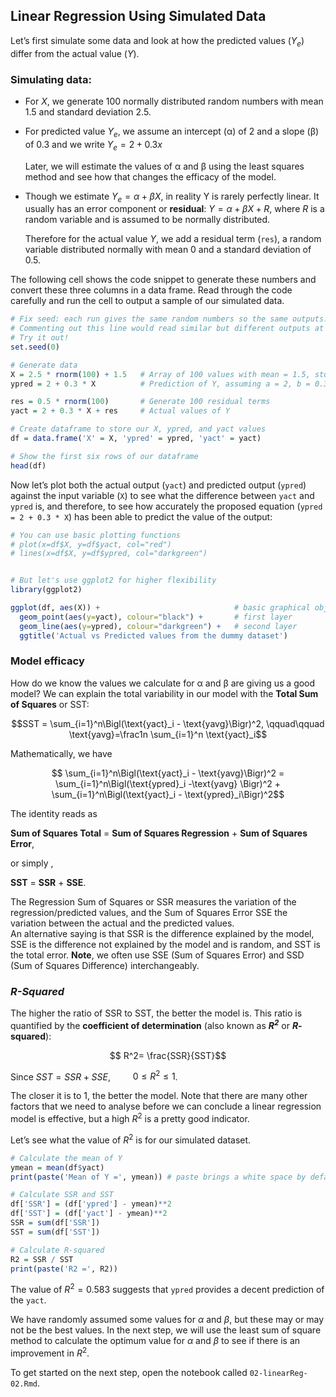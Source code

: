 

## Linear Regression Using Simulated Data

Let’s first simulate some data and look at how the 
predicted values (*Y<sub>e</sub>*) differ from the actual value (*Y*).

### Simulating data:
- For *X*, we generate 100 normally distributed random numbers with mean 1.5 
  and standard deviation 2.5. 

- For predicted value *Y<sub>e</sub>*, we assume an intercept (α) of 2 and a 
  slope (β) of 0.3 and we write $Y_e = 2 + 0.3 x$

  Later, we will estimate the values of α and β using the least squares method 
  and see how that changes the efficacy of the model. 

- Though we estimate $Y_e = \alpha + \beta X$, in reality Y is rarely perfectly 
  linear. It usually has an error component or 
  **residual**: $Y = \alpha + \beta X + R$, where *R* is a random variable and 
  is assumed to be normally distributed.
    
  Therefore for the actual value *Y*, we add a residual term (`res`), a random 
  variable distributed normally with mean 0 and a standard deviation of 0.5.

The following cell shows the code snippet to generate these numbers and convert 
these three columns in a data frame. Read through the code carefully and run 
the cell to output a sample of our simulated data.

```r
# Fix seed: each run gives the same random numbers so the same outputs. 
# Commenting out this line would read similar but different outputs at each run. 
# Try it out!
set.seed(0)

# Generate data
X = 2.5 * rnorm(100) + 1.5   # Array of 100 values with mean = 1.5, stddev = 2.5
ypred = 2 + 0.3 * X          # Prediction of Y, assuming a = 2, b = 0.3

res = 0.5 * rnorm(100)       # Generate 100 residual terms
yact = 2 + 0.3 * X + res     # Actual values of Y

# Create dataframe to store our X, ypred, and yact values
df = data.frame('X' = X, 'ypred' = ypred, 'yact' = yact)
```

```r
# Show the first six rows of our dataframe
head(df)
```



Now let’s plot both the actual output (`yact`) and predicted output (`ypred`) 
against the input variable (`X`) to see what the difference between `yact` and 
`ypred` is, and therefore, to see how accurately the proposed equation 
(`ypred = 2 + 0.3 * X`) has been able to predict the value of the output:

```r
# You can use basic plotting functions
# plot(x=df$X, y=df$yact, col="red")
# lines(x=df$X, y=df$ypred, col="darkgreen")


# But let's use ggplot2 for higher flexibility
library(ggplot2)

ggplot(df, aes(X)) +                              # basic graphical object
  geom_point(aes(y=yact), colour="black") +       # first layer
  geom_line(aes(y=ypred), colour="darkgreen") +   # second layer
  ggtitle('Actual vs Predicted values from the dummy dataset')
```



### Model efficacy

How do we know the values we calculate for α and β are giving us a good model? 
We can explain the total variability in our model with the 
**Total Sum of Squares** or SST:

$$SST = \sum_{i=1}^n\Bigl(\text{yact}_i - \text{yavg}\Bigr)^2, \qquad\qquad \text{yavg}=\frac1n \sum_{i=1}^n \text{yact}_i$$
            
Mathematically, we have

$$ \sum_{i=1}^n\Bigl(\text{yact}_i - \text{yavg}\Bigr)^2
= \sum_{i=1}^n\Bigl(\text{ypred}_i -\text{yavg} \Bigr)^2
+ \sum_{i=1}^n\Bigl(\text{yact}_i - \text{ypred}_i\Bigr)^2$$

The identity reads as 

**Sum of Squares Total**  = **Sum of Squares Regression** + **Sum of Squares Error**,

or simply ,  

**SST** = **SSR** + **SSE**.

The Regression Sum of Squares or SSR measures the variation of the 
regression/predicted values, and the Sum of Squares Error SSE the 
variation between the actual and the predicted values.  
An alternative saying is that SSR is the difference explained by the model, SSE 
is the difference not explained by the model and is random, and SST is the 
total error.
**Note**, we often use SSE (Sum of Squares Error) and SSD (Sum of Squares 
Difference) interchangeably.

### *R-Squared*

The higher the ratio of SSR to SST, the better the model is. This ratio is 
quantified by the **coefficient of determination** (also known as 
***R<sup>2</sup>*** or ***R*-squared**):

$$ R^2= \frac{SSR}{SST}$$

Since $SST= SSR+SSE$, $\qquad 0\le R^2\le 1$.  

The closer it is to 1, the better the model. Note that there are many other 
factors that we need to analyse before we can conclude a linear regression 
model is effective, but a high $R^2$ is a pretty good indicator.

Let’s see what the value of $R^2$ is for our simulated dataset.

```r
# Calculate the mean of Y
ymean = mean(df$yact)
print(paste('Mean of Y =', ymean)) # paste brings a white space by default

# Calculate SSR and SST
df['SSR'] = (df['ypred'] - ymean)**2
df['SST'] = (df['yact'] - ymean)**2
SSR = sum(df['SSR'])
SST = sum(df['SST'])

# Calculate R-squared
R2 = SSR / SST
print(paste('R2 =', R2))
```



The value of $R^2=0.583$ suggests that `ypred` provides a decent prediction of 
the `yact`. 

We have randomly assumed some values for $\alpha$  and $\beta$, but these may 
or may not be the best values. In the next step, we will use the least sum of 
square method to calculate the optimum value for $\alpha$ and $\beta$ to see if 
there is an improvement in $R^2$.

To get started on the next step, open the notebook called `02-linearReg-02.Rmd`.

